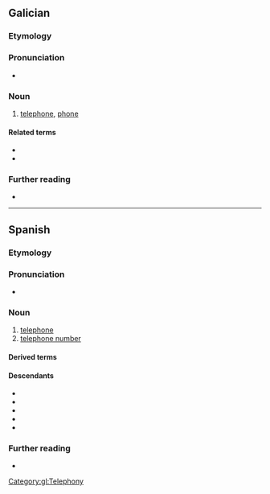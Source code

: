 {{also|telefono|telefonò}}
==Galician==

===Etymology===
{{confix|gl|tele|fono}}

===Pronunciation===
* {{IPA|gl|/teˈlɛfɔnʊ/}}

===Noun===
{{gl-noun|m}}

# [[telephone]], [[phone]]

====Related terms====
* {{l|gl|telefonear}}
* {{l|gl|telefónico}}

===Further reading===
* {{R:DRAG}}

[[Category:gl:Telephony]]

----

==Spanish==

===Etymology===
{{confix|es|tele|fono}}

===Pronunciation===
{{es-IPA}}
* {{audio|es|LL-Q1321 (spa)-AdrianAbdulBaha-teléfono.wav|Audio (Colombia)}}

===Noun===
{{es-noun|m}}

# [[telephone]] {{gloss|a telecommunication device used for two-way talking with another person}}
# [[telephone number]] {{gloss|the sequence of digits used to identify a particular destination telephone in a network}}
#: {{syn|es|número de teléfono}}

====Derived terms====
{{der3|es
|telefonear
|telefonía
|telefónico
|teléfono celular
|teléfono fijo
|teléfono inteligente
|teléfono móvil
|teléfono público}}

====Descendants====
{{top3}}
* {{desc|bcl|telepono|bor=1}}
* {{desc|ceb|telepono|bor=1}}
* {{desc|hil|telepono|bor=1}}
* {{desc|tl|telepono|bor=1}}
* {{desc|war|telepono|bor=1}}
{{bottom}}

===Further reading===
* {{R:DRAE}}

{{C|es|Telephony}}